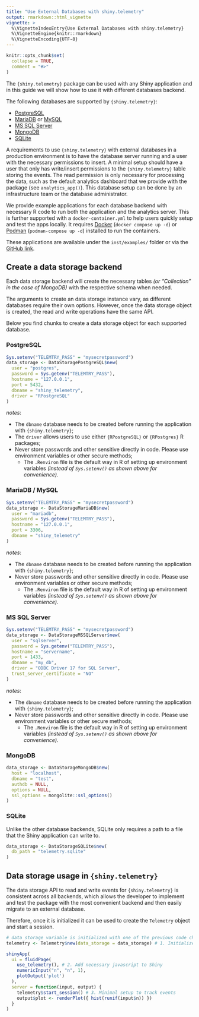 ```yaml
---
title: "Use External Databases with shiny.telemetry"
output: rmarkdown::html_vignette
vignette: >
  %\VignetteIndexEntry{Use External Databases with shiny.telemetry}
  %\VignetteEngine{knitr::rmarkdown}
  %\VignetteEncoding{UTF-8}
---
```


```r
knitr::opts_chunk$set(
  collapse = TRUE,
  comment = "#>"
)
```

The `{shiny.telemetry}` package can be used with any Shiny application and in this guide we will show how to use it with different databases backend.

The following databases are supported by `{shiny.telemetry}`:

- [PostgreSQL](https://www.postgresql.org/docs/current/index.html)
- [MariaDB](https://mariadb.org/documentation/) or [MySQL](https://dev.mysql.com/doc/refman/en/)
- [MS SQL Server](https://learn.microsoft.com/en-us/sql/sql-server/)
- [MongoDB](https://www.mongodb.com/docs/manual/)
- [SQLite](https://www.sqlite.org/docs.html)

A requirements to use `{shiny.telemetry}` with external databases in a production environment is to have the database server running and a user with the necessary permissions to insert.
A minimal setup should have a user that only has write/insert permissions to the `{shiny.telemetry}` table storing the events.
The read permission is only necessary for processing the data, such as the default analytics dashboard that we provide with the package (see `analytics_app()`).
This database setup can be done by an infrastructure team or the database administrator.

We provide example applications for each database backend with necessary R code to run both the application and the analytics server.
This is further supported with a `docker-container.yml` to help users quickly setup and test the apps locally.
It requires [Docker](https://docs.docker.com/reference/) (`docker compose up -d`) or [Podman](https://podman.io/docs) (`podman-compose up -d`) installed to run the containers.

These applications are available under the `inst/examples/` folder or via the [GitHub link](https://github.com/Appsilon/shiny.telemetry/tree/main/inst/examples).

## Create a data storage backend {.tabset}

Each data storage backend will create the necessary tables _(or "Collection" in the case of MongoDB)_ with the respective schema when needed.

The arguments to create an data storage instance vary, as different databases require their own options.
However, once the data storage object is created, the read and write operations have the same API.

Below you find chunks to create a data storage object for each supported database.

### PostgreSQL

```r
Sys.setenv("TELEMTRY_PASS" = "mysecretpassword")
data_storage <- DataStoragePostgreSQL$new(
  user = "postgres",
  password = Sys.getenv("TELEMTRY_PASS"),
  hostname = "127.0.0.1",
  port = 5432,
  dbname = "shiny_telemetry",
  driver = "RPostgreSQL"
)
```

_notes_:

- The `dbname` database needs to be created before running the application with `{shiny.telemetry}`;
- The `driver` allows users to use either `{RPostgreSQL}` or `{RPostgres}` R packages;
- Never store passwords and other sensitive directly in code. Please use environment variables or other secure methods;
  - The `.Renviron` file is the default way in R of setting up environment variables _(instead of `Sys.setenv()` as shown above for convenience)_.

### MariaDB / MySQL

```r
Sys.setenv("TELEMTRY_PASS" = "mysecretpassword")
data_storage <- DataStorageMariaDB$new(
  user = "mariadb", 
  password = Sys.getenv("TELEMTRY_PASS"),
  hostname = "127.0.0.1",
  port = 3306,
  dbname = "shiny_telemetry"
)
```

_notes_:

- The `dbname` database needs to be created before running the application with `{shiny.telemetry}`;
- Never store passwords and other sensitive directly in code. Please use environment variables or other secure methods;
  - The `.Renviron` file is the default way in R of setting up environment variables _(instead of `Sys.setenv()` as shown above for convenience)_.

### MS SQL Server


```r
Sys.setenv("TELEMTRY_PASS" = "mysecretpassword")
data_storage <- DataStorageMSSQLServer$new(
  user = "sqlserver",
  password = Sys.getenv("TELEMTRY_PASS"),
  hostname = "servername", 
  port = 1433,
  dbname = "my_db", 
  driver = "ODBC Driver 17 for SQL Server",
  trust_server_certificate = "NO"
)
```

_notes_: 

- The `dbname` database needs to be created before running the application with `{shiny.telemetry}`;
- Never store passwords and other sensitive directly in code. Please use environment variables or other secure methods;
  - The `.Renviron` file is the default way in R of setting up environment variables _(instead of `Sys.setenv()` as shown above for convenience)_.

### MongoDB

```r
data_storage <- DataStorageMongoDB$new(
  host = "localhost",
  dbname = "test",
  authdb = NULL,
  options = NULL,
  ssl_options = mongolite::ssl_options()
)
```

### SQLite

Unlike the other database backends, SQLite only requires a path to a file that the Shiny application can write to.

```r
data_storage <- DataStorageSQLite$new(
  db_path = "telemetry.sqlite"
)
```

## Data storage usage in `{shiny.telemetry}`

The data storage API to read and write events for `{shiny.telemetry}` is consistent across all backends, which allows the developer to implement and test the package with the most convenient backend and then easily migrate to an external database.

Therefore, once it is initialized it can be used to create the `Telemetry` object and start a session.

```r
# data_storage variable is initialized with one of the previous code chunks.
telemetry <- Telemetry$new(data_storage = data_storage) # 1. Initialize telemetry with object created above

shinyApp(
  ui = fluidPage(
    use_telemetry(), # 2. Add necessary javascript to Shiny
    numericInput("n", "n", 1),
    plotOutput('plot')
  ),
  server = function(input, output) {
    telemetry$start_session() # 3. Minimal setup to track events
    output$plot <- renderPlot({ hist(runif(input$n)) })
  }
)
```
